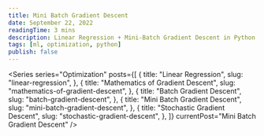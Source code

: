 ```yaml
---
title: Mini Batch Gradient Descent
date: September 22, 2022
readingTime: 3 mins
description: Linear Regression + Mini-Batch Gradient Descent in Python
tags: [ml, optimization, python]
publish: false
---
```


<Series
  series="Optimization"
  posts={[
    {
      title: "Linear Regression",
      slug: "linear-regression",
    },
    {
      title: "Mathematics of Gradient Descent",
      slug: "mathematics-of-gradient-descent",
    },
    {
      title: "Batch Gradient Descent",
      slug: "batch-gradient-descent",
    },
    {
      title: "Mini Batch Gradient Descent",
      slug: "mini-batch-gradient-descent",
    },
    {
      title: "Stochastic Gradient Descent",
      slug: "stochastic-gradient-descent",
    },
  ]}
  currentPost="Mini Batch Gradient Descent"
/>
